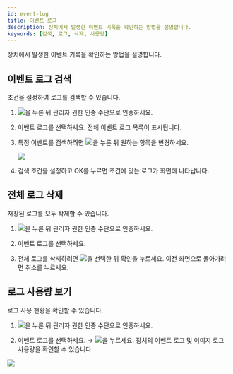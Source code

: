 ```yaml
---
id: event-log
title: 이벤트 로그
description: 장치에서 발생한 이벤트 기록을 확인하는 방법을 설명합니다.
keywords: [검색, 로그, 삭제, 사용량]
---
```


장치에서 발생한 이벤트 기록을 확인하는 방법을 설명합니다.

## 이벤트 로그 검색

조건을 설정하여 로그를 검색할 수 있습니다.

1. <Image src='/img/common/ico-menu-bs3.svg' ico alone />을 누른 뒤 관리자 권한 인증 수단으로 인증하세요.

1. <Cmd>이벤트 로그</Cmd>를 선택하세요. 전체 이벤트 로그 목록이 표시됩니다.

1. 특정 이벤트를 검색하려면 <Image src='/img/common/ico-search.svg' ico alone />을 누른 뒤 원하는 항목을 변경하세요.

    <Image src='/img/device/fsf2-eventlog.png' width={300} />

1. 검색 조건을 설정하고 <Cmd>OK</Cmd>를 누르면 조건에 맞는 로그가 화면에 나타납니다.

## 전체 로그 삭제

저장된 로그를 모두 삭제할 수 있습니다.

1. <Image src='/img/common/ico-menu-bs3.svg' ico alone />을 누른 뒤 관리자 권한 인증 수단으로 인증하세요.

1. <Cmd>이벤트 로그</Cmd>를 선택하세요.

1. 전체 로그를 삭제하려면 <Image src='/img/common/ico-delete.svg' ico alone />을 선택한 뒤 <Cmd>확인</Cmd>을 누르세요. 이전 화면으로 돌아가려면 <Cmd>취소</Cmd>를 누르세요.

## 로그 사용량 보기

로그 사용 현황을 확인할 수 있습니다.

1. <Image src='/img/common/ico-menu-bs3.svg' ico alone />을 누른 뒤 관리자 권한 인증 수단으로 인증하세요.

1. <Cmd>이벤트 로그</Cmd>를 선택하세요. → <Image src='/img/common/ico-info-fsf2.svg' ico alone />을 누르세요. 장치의 이벤트 로그 및 이미지 로그 사용량을 확인할 수 있습니다.

<Image src='/img/device/fsf2-eventlog1.png' width={300} />